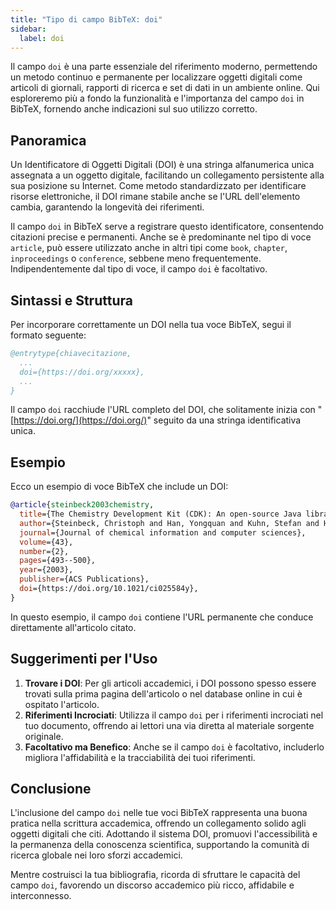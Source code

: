```yaml
---
title: "Tipo di campo BibTeX: doi"  
sidebar:  
  label: doi
---
```



Il campo `doi` è una parte essenziale del riferimento moderno, permettendo un metodo continuo e permanente per localizzare oggetti digitali come articoli di giornali, rapporti di ricerca e set di dati in un ambiente online. Qui esploreremo più a fondo la funzionalità e l'importanza del campo `doi` in BibTeX, fornendo anche indicazioni sul suo utilizzo corretto.

<CiteDrive />

## Panoramica

Un Identificatore di Oggetti Digitali (DOI) è una stringa alfanumerica unica assegnata a un oggetto digitale, facilitando un collegamento persistente alla sua posizione su Internet. Come metodo standardizzato per identificare risorse elettroniche, il DOI rimane stabile anche se l'URL dell'elemento cambia, garantendo la longevità dei riferimenti.

Il campo `doi` in BibTeX serve a registrare questo identificatore, consentendo citazioni precise e permanenti. Anche se è predominante nel tipo di voce `article`, può essere utilizzato anche in altri tipi come `book`, `chapter`, `inproceedings` o `conference`, sebbene meno frequentemente. Indipendentemente dal tipo di voce, il campo `doi` è facoltativo.

## Sintassi e Struttura

Per incorporare correttamente un DOI nella tua voce BibTeX, segui il formato seguente:

```bibtex
@entrytype{chiavecitazione,
  ...
  doi={https://doi.org/xxxxx},
  ...
}
```
Il campo `doi` racchiude l'URL completo del DOI, che solitamente inizia con "[https://doi.org/](https://doi.org/)" seguito da una stringa identificativa unica.

## Esempio

Ecco un esempio di voce BibTeX che include un DOI:

```bibtex
@article{steinbeck2003chemistry,
  title={The Chemistry Development Kit (CDK): An open-source Java library for chemo-and bioinformatics},
  author={Steinbeck, Christoph and Han, Yongquan and Kuhn, Stefan and Horlacher, Oliver and Luttmann, Edgar and Willighagen, Egon},
  journal={Journal of chemical information and computer sciences},
  volume={43},
  number={2},
  pages={493--500},
  year={2003},
  publisher={ACS Publications},
  doi={https://doi.org/10.1021/ci025584y},
}
```

In questo esempio, il campo `doi` contiene l'URL permanente che conduce direttamente all'articolo citato.

## Suggerimenti per l'Uso

1. **Trovare i DOI**: Per gli articoli accademici, i DOI possono spesso essere trovati sulla prima pagina dell'articolo o nel database online in cui è ospitato l'articolo.
2. **Riferimenti Incrociati**: Utilizza il campo `doi` per i riferimenti incrociati nel tuo documento, offrendo ai lettori una via diretta al materiale sorgente originale.
3. **Facoltativo ma Benefico**: Anche se il campo `doi` è facoltativo, includerlo migliora l'affidabilità e la tracciabilità dei tuoi riferimenti.

## Conclusione

L'inclusione del campo `doi` nelle tue voci BibTeX rappresenta una buona pratica nella scrittura accademica, offrendo un collegamento solido agli oggetti digitali che citi. Adottando il sistema DOI, promuovi l'accessibilità e la permanenza della conoscenza scientifica, supportando la comunità di ricerca globale nei loro sforzi accademici.

Mentre costruisci la tua bibliografia, ricorda di sfruttare le capacità del campo `doi`, favorendo un discorso accademico più ricco, affidabile e interconnesso.